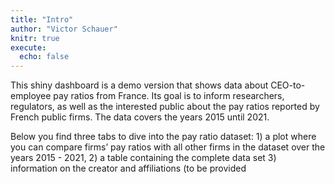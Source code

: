 ```yaml
---
title: "Intro"
author: "Victor Schauer"
knitr: true
execute:
  echo: false
---
```


This shiny dashboard is a demo version that shows data about CEO-to-employee pay ratios from France. Its goal is to inform researchers, regulators, as well as the interested public about the pay ratios reported by French public firms. The data covers the years 2015 until 2021.

Below you find three tabs to dive into the pay ratio dataset: 1) a plot where you can compare firms' pay ratios with all other firms in the dataset over the years 2015 - 2021, 2) a table containing the complete data set 3) information on the creator and affiliations (to be provided
